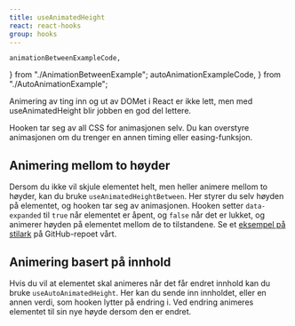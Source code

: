 ```yaml
---
title: useAnimatedHeight
react: react-hooks
group: hooks
---
```


    animationBetweenExampleCode,
} from "./AnimationBetweenExample";
    autoAnimationExampleCode,
} from "./AutoAnimationExample";

<Ingress>
    Animering av ting inn og ut av DOMet i React er ikke lett, men med
    useAnimatedHeight blir jobben en god del lettere.
</Ingress>

<ComponentExample
    title="useAnimatedHeight"
    component={AnimationExample}
    codeExample={animationExampleCode}
/>

Hooken tar seg av all CSS for animasjonen selv. Du kan overstyre animasjonen om du trenger en annen timing eller easing-funksjon.

## Animering mellom to høyder

Dersom du ikke vil skjule elementet helt, men heller animere mellom to høyder, kan du bruke `useAnimatedHeightBetween`. Her styrer du selv
høyden på elementet, og hooken tar seg av animasjonen. Hooken setter `data-expanded` til `true` når elementet er åpent, og `false` når det er lukket,
og animerer høyden på elementet mellom de to tilstandene. Se et [eksempel på stilark](https://github.com/fremtind/jokul/blob/main/packages/react-hooks/documentation/animation-example.scss) på GitHub-repoet vårt.

<ComponentExample
    title="useAnimatedHeightBetween"
    component={AnimationBetweenExample}
    codeExample={animationBetweenExampleCode}
/>

## Animering basert på innhold

Hvis du vil at elementet skal animeres når det får endret innhold kan du bruke `useAutoAnimatedHeight`. Her kan du sende inn innholdet, eller
en annen verdi, som hooken lytter på endring i. Ved endring animeres elementet til sin nye høyde dersom den er endret.

<ComponentExample
    title="useAutoAnimatedHeight"
    component={AutoAnimationExample}
    codeExample={autoAnimationExampleCode}
/>
